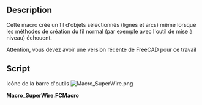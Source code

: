 <languages/>

{{Macro/fr
|Name=SuperWire
|Icon=Macro_SuperWire.png
|Description=Cette macro crée un fil d'objets sélectionnés (lignes et arcs) même lorsque les méthodes de création du fil normal (par exemple avec l'outil de mise à niveau) échouent.
|Author=Yorik
|Version=0.1
|Date=2012-05-22
|FCVersion=All
|Download=[https://www.freecadweb.org/wiki/images/e/e3/Macro_SuperWire.png ToolBar Icon]
}}

==Description==

Cette macro crée un fil d'objets sélectionnés (lignes et arcs) même lorsque les méthodes de création du fil normal (par exemple avec l'outil de mise à niveau) échouent.

Attention, vous devez avoir une version récente de FreeCAD pour ce travail

==Script==

Icône de la barre d'outils
[[Image:Macro_SuperWire.png]]

'''Macro_SuperWire.FCMacro'''

{{MacroCode|code=
import FreeCAD,FreeCADGui,Part
try:
    import DraftGeomUtils as fcgeo
except:
    from draftlibs import fcgeo

sel = FreeCADGui.Selection.getSelection()
if not sel:
   FreeCAD.Console.PrintWarning("Select something first!")
else:
   elist = []
   for obj in sel:
       if hasattr(obj,"Shape"):
           elist.append(obj.Shape.Edges[0])
   wire = fcgeo.superWire(elist)
   if wire:
       Part.show(wire)
   else:
       FreeCAD.Console.PrintError("SuperWire operation failed!")
}}
